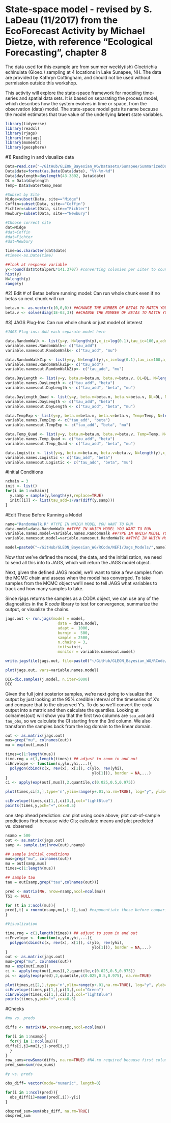 State-space model - revised by S. LaDeau (11/2017) from the EcoForecast Activity by Michael Dietze, with reference "Ecological Forecasting", chapter 8
========================================================

The data used for this example are from summer weekly(ish) Gloetrichia echinulata (Gloeo.) sampling at 4 locations in Lake Sunapee, NH. The data are provided by Kathryn Cottingham, and should not be used without permission outside this workshop.

This activity will explore the state-space framework for modeling time-series and spatial data sets. It is based on separating the process model, which describes how the system evolves in time or space, from the observation (data) model. The state-space model gets its name because the model estimates that true value of the underlying **latent** state variables.



```r
library(tidyverse)
library(readxl)
library(rjags)
library(runjags)
library(moments)
library(geosphere)
```

#1) Reading in and visualize data

```r

Data=read.csv("~/GitHub/GLEON_Bayesian_WG/Datasets/Sunapee/SummarizedData/All_Sites_Gloeo_light_wtrtemp.csv")
Data$date=format(as.Date(Data$date), "%Y-%m-%d")
Data$daylength=daylength(43.3802, Data$date)
DL = Data$daylength
Temp= Data$watertemp_mean

#Subset by Site
Midge=subset(Data, site=="Midge")
Coffin=subset(Data, site=="Coffin")
Fichter=subset(Data, site=="Fichter")
Newbury=subset(Data, site=="Newbury")

#Choose correct site
dat=Midge
#dat=Coffin
#dat=Fichter
#dat=Newbury

time=as.character(dat$date)
#times<-as.Date(time)

##look at response variable 
y<-round(dat$totalperL*141.3707) #converting colonies per Liter to count data: volume of 2, ~1 m net tows
hist(y)  
N=length(y)
range(y)

```

#2) Edit # of Betas before running model: Can run whole chunk even if no betas so next chunk will run

```r
beta.m <- as.vector(c(0,0,0)) ##CHANGE THE NUMBER OF BETAS TO MATCH YOUR MODEL
beta.v <- solve(diag(1E-03,3)) ##CHANGE THE NUMBER OF BETAS TO MATCH YOUR MODEL
```


#3) JAGS Plug-Ins: Can run whole chunk or just model of interest

```r

#JAGS Plug-ins: Add each separate model here 

data.RandomWalk <- list(y=y, N=length(y),x_ic=log(0.1),tau_ic=100,a_add=.001,r_add=.001)
variable.names.RandomWalk<- c("tau_add")
variable.namesout.RandomWalk<- c("tau_add", "mu")

data.RandomWalkZip <- list(y=y, N=length(y),x_ic=log(0.1),tau_ic=100,a_add=.001,r_add=.001)
variable.names.RandomWalkZip<- c("tau_add")
variable.namesout.RandomWalkZip<- c("tau_add", "mu")

data.DayLength <- list(y=y, beta.m=beta.m, beta.v=beta.v, DL=DL, N=length(y),x_ic=log(0.1),tau_ic=100,a_add=.001,r_add=.001)
variable.names.DayLength <- c("tau_add", "beta")
variable.namesout.DayLength <- c("tau_add", "beta", "mu")

data.DayLength_Quad <- list(y=y, beta.m=beta.m, beta.v=beta.v, DL=DL, N=length(y),x_ic=log(0.1),tau_ic=100,a_add=.001,r_add=.001)
variable.names.DayLength <- c("tau_add", "beta")
variable.namesout.DayLength <- c("tau_add", "beta", "mu")

data.TempExp <- list(y=y, beta.m=beta.m, beta.v=beta.v, Temp=Temp, N=length(y),x_ic=log(0.1),tau_ic=100,a_add=.001,r_add=.001)
variable.names.TempExp <- c("tau_add", "beta")
variable.namesout.TempExp <- c("tau_add", "beta", "mu")

data.Temp_Quad <- list(y=y, beta.m=beta.m, beta.v=beta.v, Temp=Temp, N=length(y),x_ic=log(0.1),tau_ic=100,a_add=.001,r_add=.001)
variable.names.Temp_Quad <- c("tau_add", "beta")
variable.namesout.Temp_Quad <- c("tau_add", "beta", "mu")

data.Logistic <- list(y=y, beta.m=beta.m, beta.v=beta.v, N=length(y),x_ic=log(0.1),tau_ic=100,a_add=.001,r_add=.001)
variable.names.Logistic <- c("tau_add", "beta")
variable.namesout.Logistic <- c("tau_add", "beta", "mu")
```

#Initial Conditions

```r
nchain = 3
init <- list()
for(i in 1:nchain){
  y.samp = sample(y,length(y),replace=TRUE)
  init[[i]] <- list(tau_add=1/var(diff(y.samp)))
}
```

#Edit These Before Running a Model 

```r

name="RandomWalk.R" #TYPE IN WHICH MODEL YOU WANT TO RUN
data.model=data.RandomWalk ##TYPE IN WHICH MODEL YOU WANT TO RUN
variable.names.model=variable.names.RandomWalk ##TYPE IN WHICH MODEL YOU WANT TO RUN
variable.namesout.model=variable.namesout.RandomWalk ##TYPE IN WHICH MODEL YOU WANT TO RUN

model=paste0("~/GitHub/GLEON_Bayesian_WG/RCode/NEFI/Jags_Models/",name) 

```

Now that we've defined the model, the data, and the initialization, we need to send all this info to JAGS, which will return the JAGS model object.

Next, given the defined JAGS model, we'll want to take a few samples from the MCMC chain and assess when the model has converged. To take samples from the MCMC object we'll need to tell JAGS what variables to track and how many samples to take.

Since rjags returns the samples as a CODA object, we can use any of the diagnositics in the R *coda* library to test for convergence, summarize the output, or visualize the chains.

```r

jags.out <- run.jags(model = model,
                       data = data.model,
                       adapt =  1000,
                       burnin =  500,
                       sample = 2500,
                       n.chains = 3,
                       inits=init,
                       monitor = variable.namesout.model)

write.jagsfile(jags.out, file=paste0("~/GitHub/GLEON_Bayesian_WG/RCode/NEFI/Jags_Models/Results",name), remove.tags = TRUE, write.data = TRUE, write.inits = TRUE)

plot(jags.out, vars=variable.names.model)

DIC=dic.samples(j.model, n.iter=5000)
DIC

```

Given the full joint posterior samples, we're next going to visualize the output by just looking at the 95% credible interval of the timeseries of X's and compare that to the observed Y's. To do so we'll convert the coda output into a matrix and then calculate the quantiles. Looking at colnames(out) will show you that the first two columns are `tau_add` and `tau_obs`, so we calculate the CI starting from the 3rd column. We also transform the samples back from the log domain to the linear domain.

```r

out <- as.matrix(jags.out)
mus=grep("mu", colnames(out))
mu = exp(out[,mus])

times=c(1:length(mus))
time.rng = c(1,length(times)) ## adjust to zoom in and out
ciEnvelope <- function(x,ylo,yhi,...){
  polygon(cbind(c(x, rev(x), x[1]), c(ylo, rev(yhi),
                                      ylo[1])), border = NA,...) 
}
ci <- apply(exp(out[,mus]),2,quantile,c(0.025,0.5,0.975))

plot(times,ci[2,],type='n',ylim=range(y+.01,na.rm=TRUE), log="y", ylab="colonies",xlim=times[time.rng])

ciEnvelope(times,ci[1,],ci[3,],col="lightBlue")
points(times,y,pch="+",cex=0.5)
```

one step ahead prediction: can plot using code above; plot out-of-sample predictions first because wide CIs; calculate means and plot predicted vs. observed
```r

nsamp = 500
out <- as.matrix(jags.out)
samp <- sample.int(nrow(out),nsamp)

## sample initial conditions
mus=grep("mu", colnames(out))
mu = out[samp,mus] 
times=c(1:length(mus))

## sample tau
tau = out[samp,grep("tau",colnames(out))]

pred <- matrix(NA, nrow=nsamp,ncol=ncol(mu))
TS1 <- NULL

for (t in 2:ncol(mu)){
pred[,t] = rnorm(nsamp,mu[,t-1],tau) #exponentiate these before comparing to data, because mu on log scale
}

#Visualization

time.rng = c(1,length(times)) ## adjust to zoom in and out
ciEnvelope <- function(x,ylo,yhi,...){
  polygon(cbind(c(x, rev(x), x[1]), c(ylo, rev(yhi),
                                      ylo[1])), border = NA,...) 
}
out <- as.matrix(jags.out)
mus=grep("mu", colnames(out))
mu = exp(out[,mus])
ci <- apply(exp(out[,mus]),2,quantile,c(0.025,0.5,0.975))
pi <- apply(exp(pred),2,quantile,c(0.025,0.5,0.975), na.rm=TRUE)

plot(times,ci[2,],type='n',ylim=range(y+.01,na.rm=TRUE), log="y", ylab="colonies/L",xlim=times[time.rng])
ciEnvelope(times,pi[1,],pi[3,],col="Green")
ciEnvelope(times,ci[1,],ci[3,],col="lightBlue")
points(times,y,pch="+",cex=0.5)

```

#Checks

```r

#mu vs. preds

diffs <- matrix(NA,nrow=nsamp,ncol=ncol(mu))

for(i in 1:nsamp){
  for(j in 1:ncol(mu)){
diffs[i,j]=mu[i,j]-pred[i,j]
  }
}
row_sums=rowSums(diffs, na.rm=TRUE) #NA.rm required because first column is NA
pred_sum=sum(row_sums)

#y vs. preds

obs_diff= vector(mode="numeric", length=0)

for(i in 1:ncol(pred)){
  obs_diff[i]=mean(pred[,i])-y[i]
}

obspred_sum=sum(obs_diff, na.rm=TRUE)
obspred_sum

```

